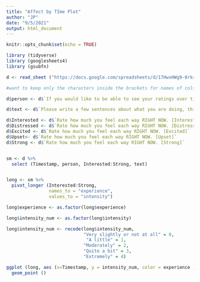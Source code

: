 ```yaml
---
title: "Affect by TIme Plot"
author: "JP"
date: "9/5/2021"
output: html_document
---
```


```r
knitr::opts_chunk$set(echo = TRUE)

library (tidyverse)
library (googlesheets4)
library (gsubfn)
```

```r

d <- read_sheet ("https://docs.google.com/spreadsheets/d/17HwxHWg9-0rkrFJ3q0WTy9ttgN9ioKriF96CFOMVK60/edit#gid=2038454978")

#want to keep only the characters inside the brackets for names of cols 3-22, unsure how to right code to do this

d$person <- d$`If you would like to be able to see your ratings over time or on a graph with other peoples' ratings, please enter a few numbers or letters that you will remember.  If you want to remain anonymous, don't use things like your name or initials!`

d$text <- d$`Please write a few sentences about what you are doing, things that might be influencing how you feel, or whatever you want!`

d$Interested <- d$`Rate how much you feel each way RIGHT NOW. [Interested]`
d$Distressed <- d$`Rate how much you feel each way RIGHT NOW. [Distressed]`
d$Excited <- d$`Rate how much you feel each way RIGHT NOW. [Excited]`
d$Upset<- d$`Rate how much you feel each way RIGHT NOW. [Upset]`
d$Strong <- d$`Rate how much you feel each way RIGHT NOW. [Strong]`



```

```r

sm <- d %>%
  select (Timestamp, person, Interested:Strong, text)


long <- sm %>%
  pivot_longer (Interested:Strong,
                names_to = "experience",
                values_to = "intensity")

long$experience <- as.factor(long$experience)

long$intensity_num <- as.factor(long$intensity)

long$intensity_num <- recode(long$intensity_num,
                             "Very slightly or not at all" = 0,
                              "A little" = 1,
                             "Moderately" = 2,
                             "Quite a bit" = 3,
                             "Extremely" = 4)
```

```r
ggplot (long, aes (x=Timestamp, y = intensity_num, color = experience )) + 
  geom_point ()
```


